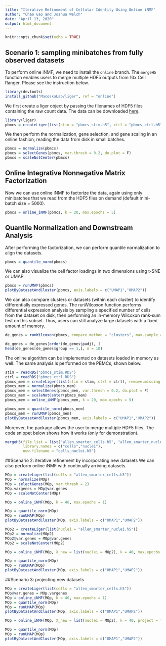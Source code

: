 ```yaml
---
title: "Iterative Refinement of Cellular Identity Using Online iNMF"
author: "Chao Gao and Joshua Welch"
date: "April 13, 2020"
output: html_document
---
```


```r
knitr::opts_chunk$set(echo = TRUE)
```
## Scenario 1: sampling minibatches from fully observed datasets
To perform online iNMF, we need to install the `online` branch. The `mergeH5` function enables users to merge multiple HDF5 outputs from 10x Cell Ranger. Please see the instruction below.
```r
library(devtools)
install_github("MacoskoLab/liger", ref = "online")
```
We first create a liger object by passing the filenames of HDF5 files containing the raw count data. The data can be downloaded [here](https://umich.box.com/s/m5cojytshxvk44pc4kki6clh6c9sv7ai).
```r
library(liger)
pbmcs = createLiger(list(stim = "pbmcs_stim.h5", ctrl = "pbmcs_ctrl.h5"))
```

We then perform the normalization, gene selection, and gene scaling in an online fashion, reading the data from disk in small batches.
```r
pbmcs = normalize(pbmcs)
pbmcs = selectGenes(pbmcs, var.thresh = 0.2, do.plot = F)
pbmcs = scaleNotCenter(pbmcs)
```
## Online Integrative Nonnegative Matrix Factorization
Now we can use online iNMF to factorize the data, again using only minibatches that we read from the HDF5 files on demand (default mini-batch size = 5000).
```r
pbmcs = online_iNMF(pbmcs, k = 20, max.epochs = 5)
```
## Quantile Normalization and Downstream Analysis
After performing the factorization, we can perform quantile normalization to align the datasets.
```r
pbmcs = quantile_norm(pbmcs)
```

We can also visualize the cell factor loadings in two dimensions using t-SNE or UMAP.
```r
pbmcs = runUMAP(pbmcs)
plotByDatasetAndCluster(pbmcs, axis.labels = c("UMAP1","UMAP2"))
```

We can also compare clusters or datasets (within each cluster) to identify differentially expressed genes. The runWilcoxon function
performs differential expression analysis by sampling a specified number of cells from the dataset on disk, then performing an in-memory Wilcoxon rank-sum test on this subset. Thus, users can still analyze large datasets with a fixed amount of memory.
```r
de_genes = runWilcoxon(pbmcs, compare.method = "clusters", max.sample = 5000)
```
```r
de_genes = de_genes[order(de_genes$padj), ]
head(de_genes[de_genes$group == 1,], n = 10)
```
The online algorithm can be implemented on datasets loaded in memory as well. The same analysis is performed on the PBMCs, shown below.  
```r
stim = readRDS("pbmcs_stim.RDS")
ctrl = readRDS("pbmcs_ctrl.RDS")
pbmcs_mem = createLiger(list(stim = stim, ctrl = ctrl), remove.missing = F)
pbmcs_mem = normalize(pbmcs_mem)
pbmcs_mem = selectGenes(pbmcs_mem, var.thresh = 0.2, do.plot = F)
pbmcs_mem = scaleNotCenter(pbmcs_mem)
pbmcs_mem = online_iNMF(pbmcs_mem, k = 20, max.epochs = 5)
```

```r
pbmcs_mem = quantile_norm(pbmcs_mem)
pbmcs_mem = runUMAP(pbmcs_mem)
plotByDatasetAndCluster(pbmcs_mem, axis.labels = c("UMAP1","UMAP2"))
```

Moreover, the package allows the user to merge multiple HDF5 files. The code snippet below shows how it works (only for demonstration).  
```r
mergeH5(file.list = list("allen_smarter_cells.h5", "allen_smarter_nuclei.h5"), 
        library.names = c("cells","nuclei"),
        new.filename = "cells_nuclei.h5")
```

##Scenario 2: iterative refinement by incorporating new datasets
We can also perform online iNMF with continually arriving datasets.
```r
MOp = createLiger(list(cells = "allen_smarter_cells.h5"))
MOp = normalize(MOp)
MOp = selectGenes(MOp, var.thresh = 2)
MOp.vargenes = MOp@var.genes
MOp = scaleNotCenter(MOp)
```

```r
MOp = online_iNMF(MOp, k = 40, max.epochs = 1)
```

```r
MOp = quantile_norm(MOp)
MOp = runUMAP(MOp)
plotByDatasetAndCluster(MOp, axis.labels = c("UMAP1","UMAP2"))
```

```r
MOp2 = createLiger(list(nuclei = "allen_smarter_nuclei.h5"))
MOp2 = normalize(MOp2)
MOp2@var.genes = MOp@var.genes
MOp2 = scaleNotCenter(MOp2)
```

```r
MOp = online_iNMF(MOp, X_new = list(nuclei = MOp2), k = 40, max.epochs = 1)
```

```r
MOp = quantile_norm(MOp)
MOp = runUMAP(MOp)
plotByDatasetAndCluster(MOp, axis.labels = c("UMAP1","UMAP2"))
```

##Scenario 3: projecting new datasets
```r
MOp = createLiger(list(cells = "allen_smarter_cells.h5"))
MOp@var.genes = MOp.vargenes
MOp = online_iNMF(MOp, k = 40, max.epochs = 1)
MOp = quantile_norm(MOp)
MOp = runUMAP(MOp)
plotByDatasetAndCluster(MOp, axis.labels = c("UMAP1","UMAP2"))
```

```r
MOp = online_iNMF(MOp, X_new = list(nuclei = MOp2), k = 40, project = TRUE)
```

```r
MOp = quantile_norm(MOp)
MOp = runUMAP(MOp)
plotByDatasetAndCluster(MOp, axis.labels = c("UMAP1","UMAP2"))
```








